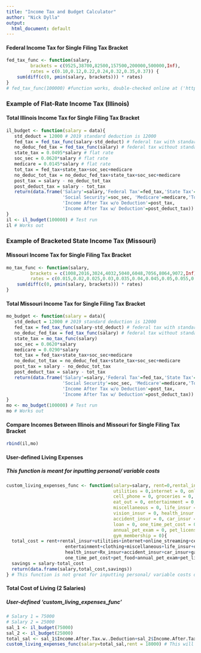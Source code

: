 ```yaml
---
title: "Income Tax and Budget Calculator"
author: "Nick Dylla"
output:
  html_document: default
---
```

#### Federal Income Tax for Single Filing Tax Bracket
```r
fed_tax_func <- function(salary,
         brackets = c(9525,38700,82500,157500,200000,500000,Inf),
         rates = c(0.10,0.12,0.22,0.24,0.32,0.35,0.37)) {        
    sum(diff(c(0, pmin(salary, brackets))) * rates)
}
# fed_tax_func(100000) #function works, double-checked online at ('https://www.taxact.com/tools/tax-bracket-calculator')

```

### Example of Flat-Rate Income Tax (Illinois)
#### Total Illinois Income Tax for Single Filing Tax Bracket
```r
il_budget <- function(salary = data){
   std_deduct = 12000 # 2019 standard deduction is 12000
   fed_tax = fed_tax_func(salary-std_deduct) # federal tax with standard deduction included
   no_deduc_fed_tax = fed_tax_func(salary) # federal tax without standard deduction included
   state_tax = 0.0495*salary # flat rate
   soc_sec = 0.0620*salary # flat rate
   medicare = 0.0145*salary # flat rate
   tot_tax = fed_tax+state_tax+soc_sec+medicare
   no_deduc_tot_tax = no_deduc_fed_tax+state_tax+soc_sec+medicare
   post_tax = salary - no_deduc_tot_tax
   post_deduct_tax = salary - tot_tax
   return(data.frame('Salary'=salary,'Federal Tax'=fed_tax,'State Tax'=state_tax, 
                     'Social Security'=soc_sec, 'Medicare'=medicare,'Total Tax'=tot_tax,
                     'Income After Tax w/o Deduction'=post_tax,
                     'Income After Tax w/ Deduction'=post_deduct_tax))
}
il <- il_budget(100000) # Test run
il # Works out
```

### Example of Bracketed State Income Tax (Missouri)
#### Missouri Income Tax for Single Filing Tax Bracket
```r
mo_tax_func <- function(salary,
         brackets = c(1008,2016,3024,4032,5040,6048,7056,8064,9072,Inf),
         rates = c(0.015,0.02,0.025,0.03,0.035,0.04,0.045,0.05,0.055,0.060)) {        
    sum(diff(c(0, pmin(salary, brackets))) * rates)
}
```

#### Total Missouri Income Tax for Single Filing Tax Bracket
```r
mo_budget <- function(salary = data){
   std_deduct = 12000 # 2019 standard deduction is 12000
   fed_tax = fed_tax_func(salary-std_deduct) # federal tax with standard deduction included
   no_deduc_fed_tax = fed_tax_func(salary) # federal tax without standard deduction included
   state_tax = mo_tax_func(salary)
   soc_sec = 0.0620*salary
   medicare = 0.0290*salary
   tot_tax = fed_tax+state_tax+soc_sec+medicare
   no_deduc_tot_tax = no_deduc_fed_tax+state_tax+soc_sec+medicare
   post_tax = salary - no_deduc_tot_tax
   post_deduct_tax = salary - tot_tax
   return(data.frame('Salary'=salary,'Federal Tax'=fed_tax,'State Tax'=state_tax, 
                     'Social Security'=soc_sec, 'Medicare'=medicare,'Total Tax'=tot_tax,
                     'Income After Tax w/o Deduction'=post_tax,
                     'Income After Tax w/ Deduction'=post_deduct_tax))
}
mo <- mo_budget(100000) # Test run
mo # Works out
```

#### Compare Incomes Between Illinois and Missouri for Single Filing Tax Bracket
```r
rbind(il,mo)
```

#### User-defined Living Expenses
##### This function is meant for inputting personal/ variable costs
```r
custom_living_expenses_func <- function(salary=salary, rent=0,rental_insur = 0,
                                        utilities = 0,internet = 0, online_streaming = 0, 
                                        cell_phone = 0, groceries = 0,
                                        eat_out = 0, entertainment = 0, clothing = 0,
                                        miscellaneous = 0, life_insur = 0, dental_insur = 0, 
                                        vision_insur = 0, health_insur = 0, Rx_insur = 0,
                                        accident_insur = 0, car_insur = 0, gasoline = 0,
                                        loan = 0, one_time_pet_cost = 0, pet_food = 0,
                                        annual_pet_exam = 0, pet_license = 0, 
                                        gym_membership = 0){
  total_cost = rent+rental_insur+utilities+internet+online_streaming+cell_phone+groceries+eat_out+
                      entertainment+clothing+miscellaneous+life_insur+dental_insur+vision_insur+
                      health_insur+Rx_insur+accident_insur+car_insur+gasoline+loan+
                      one_time_pet_cost+pet_food+annual_pet_exam+pet_license+gym_membership
  savings = salary-total_cost
  return(data.frame(salary,total_cost,savings))
} # This function is not great for inputting personal/ variable costs due to the set values
```

#### Total Cost of Living (2 Salaries)
##### User-defined 'custom_living_expenses_func'
```r
# Salary 1 = 75000
# Salary 2 = 25000
sal_1 <- il_budget(75000)
sal_2 <- il_budget(25000)
total_sal <- sal_1$Income.After.Tax.w..Deduction+sal_2$Income.After.Tax.w..Deduction # columns containing the salary after taxes with the standard deduction included
custom_living_expenses_func(salary=total_sal,rent = 18000) # This will return the combined salaries, total living expense costs, and combined savings if you only had to pay rent 
```
